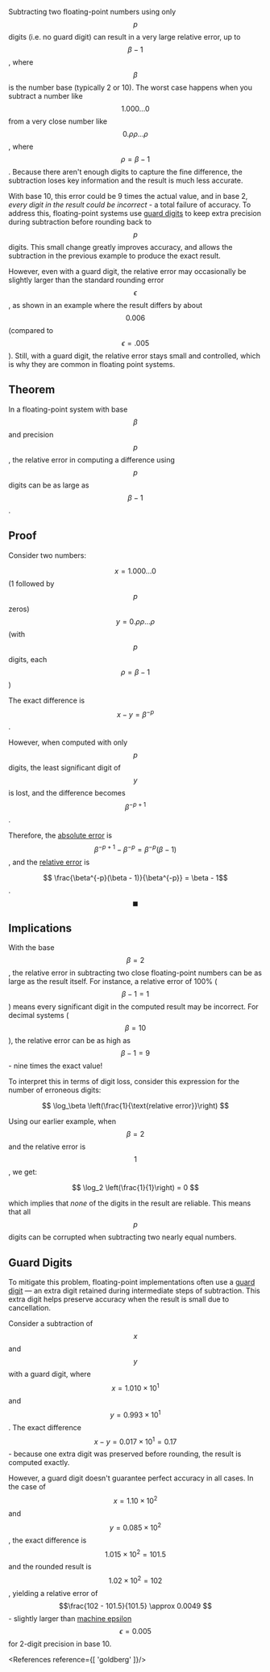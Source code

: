 <Theorem id="1"/>

Subtracting two floating-point numbers using only $$p$$ digits (i.e. no guard digit) can result in a very large relative error, up to $$\beta - 1$$, where $$\beta$$ is the number base (typically 2 or 10). The worst case happens when you subtract a number like $$1.000\ldots0$$ from a very close number like $$0.\rho\rho\ldots\rho$$, where $$\rho = \beta - 1$$. Because there aren't enough digits to capture the fine difference, the subtraction loses key information and the result is much less accurate.

With base 10, this error could be 9 times the actual value, and in base 2, *every digit in the result could be incorrect* - a total failure of accuracy. To address this, floating-point systems use [guard digits](/concept/guard-digit) to keep extra precision during subtraction before rounding back to $$p$$ digits. This small change greatly improves accuracy, and allows the subtraction in the previous example to produce the exact result.

However, even with a guard digit, the relative error may occasionally be slightly larger than the standard rounding error $$\epsilon$$, as shown in an example where the result differs by about $$0.006$$ (compared to $$\epsilon = .005$$). Still, with a guard digit, the relative error stays small and controlled, which is why they are common in floating point systems.

## Theorem

In a floating-point system with base $$\beta$$ and precision $$p$$, the relative error in computing a difference using $$p$$ digits can be as large as $$\beta - 1$$.

## Proof

Consider two numbers:

$$x = 1.000\ldots0$$ (1 followed by $$p$$ zeros)  
$$y = 0.\rho\rho\ldots\rho$$ (with $$p$$ digits, each $$\rho = \beta - 1$$)

The exact difference is $$x - y = \beta^{-p}$$. 

However, when computed with only $$p$$ digits, the least significant digit of $$y$$ is lost, and the difference becomes $$\beta^{-p + 1}$$.

Therefore, the [absolute error](/concept/absolute-error) is $$\beta^{-p + 1} - \beta^{-p} = \beta^{-p}(\beta - 1)$$, and the [relative error](/concept/relative-error) is

$$ \frac{\beta^{-p}(\beta - 1)}{\beta^{-p}} = \beta - 1$$. &nbsp; $$\blacksquare$$ 

## Implications

With the base $$\beta = 2$$, the relative error in subtracting two close floating-point numbers can be as large as the result itself. For instance, a relative error of 100% ($$\beta - 1 = 1$$) means every significant digit in the computed result may be incorrect. For decimal systems ($$\beta = 10$$), the relative error can be as high as $$\beta - 1 = 9$$ - nine times the exact value!

To interpret this in terms of digit loss, consider this expression for the number of erroneous digits:  

$$ \log_\beta \left(\frac{1}{\text{relative error}}\right) $$  

Using our earlier example, when $$\beta = 2$$ and the relative error is $$1$$, we get:

$$ \log_2 \left(\frac{1}{1}\right) = 0 $$  

which implies that *none* of the digits in the result are reliable. This means that all $$p$$ digits can be corrupted when subtracting two nearly equal numbers.

## Guard Digits

To mitigate this problem, floating-point implementations often use a [guard digit](/concept/guard-digit) — an extra digit retained during intermediate steps of subtraction. This extra digit helps preserve accuracy when the result is small due to cancellation.

Consider a subtraction of $$x$$ and $$y$$ with a guard digit, where $$x = 1.010 \times 10^1$$ and $$y = 0.993 \times 10^1$$. The exact difference $$x - y = 0.017 \times 10^1 = 0.17$$ - because one extra digit was preserved before rounding, the result is computed exactly.

However, a guard digit doesn't guarantee perfect accuracy in all cases. In the case of $$x = 1.10 \times 10^2$$ and $$y = 0.085 \times 10^2$$, the exact difference is $$1.015 \times 10^2 = 101.5$$ and the rounded result is $$1.02 \times 10^2 = 102$$, yielding a relative error of $$\frac{102 - 101.5}{101.5} \approx 0.0049 $$ - slightly larger than [machine epsilon](/concept/epsilon) $$\epsilon = 0.005$$ for 2-digit precision in base 10.

<References reference={[
    'goldberg'
]}/>